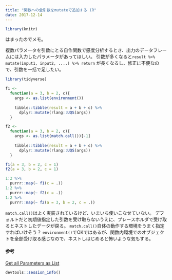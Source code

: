 ```yaml
---
title: "関数への全引数をmutateで追加する (R"
date: 2017-12-14
---
```


```r
library(knitr)
```

はまったのでメモ。

複数パラメータを引数にとる自作関数で感度分析するとき、出力のデータフレームには入力したパラメータがあってほしい。
引数が多くなると`result %>% mutate(input1, input2, ....) %>% return` が長くなるし、修正に不便なので、引数を一括で足したい。

```r
library(tidyverse)

f1 <- 
  function(a = 3, b = 2, c){
    args <- as.list(environment())
    
    tibble::tibble(result = a + b + c) %>%
      dplyr::mutate(rlang::UQS(args))
  }

f2 <-
  function(a = 3, b = 2, c){
    args <- as.list(match.call())[-1]
    
    tibble::tibble(result = a + b + c) %>%
      dplyr::mutate(rlang::UQS(args))
  }
```

```r
f1(a = 3, b = 2, c = 1)
f2(a = 3, b = 2, c = 1)

1:2 %>%
  purrr::map(~ f1(c = .))
1:2 %>%
  purrr::map(~ f2(c = .))
1:2 %>%
  purrr::map(~ f2(a = 3, b = 2, c = .))
```

`match.call()`はよく実装されているけど、いまいち使いこなせていない。
デフォルトだと初期値指定した引数を受け取らないうえに、プレースホルダで受け取るとネストしたデータが戻る。
`match.call()`自体の動作する環境をうまく指定すればいけそう？
`environment()`でOKではあるが、関数内環境でのオブジェクトを全部受け取る感じなので、ネストしはじめると怖いような気もする。

#### 参考

[Get all Parameters as List](https://stackoverflow.com/questions/11885207/get-all-parameters-as-list?noredirect=1&lq=1)

```r
devtools::session_info()
```
